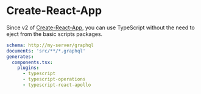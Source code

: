 # Create-React-App

Since v2 of [Create-React-App](https://github.com/facebook/create-react-app), you can use TypeScript without the need to eject from the basic scripts packages.

```yaml
schema: http://my-server/graphql
documents: 'src/**/*.graphql'
generates:
  components.tsx:
    plugins:
      - typescript
      - typescript-operations
      - typescript-react-apollo
```
